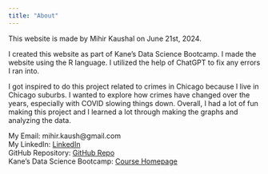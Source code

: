 ```yaml
---
title: "About"
---
```


This website is made by Mihir Kaushal on June 21st, 2024. 

I created this website as part of Kane's Data Science Bootcamp. I made the website using the R language. I utilized the help of ChatGPT to fix any errors I ran into. 

I got inspired to do this project related to crimes in Chicago because I live in Chicago suburbs. I wanted to explore how crimes have changed over the years, especially with COVID slowing things down. Overall, I had a lot of fun making this project and I learned a lot through making the graphs and analyzing the data. 


My Email: mihir.kaush@gmail.com  <br />
My LinkedIn: [LinkedIn](https://www.linkedin.com/in/mihir-kaushal/) <br />
GitHub Repository: [GitHub Repo](https://github.com/MihirKaushal/KDSB_project) <br />
Kane's Data Science Bootcamp: [Course Homepage](https://bootcamp.davidkane.info/)
